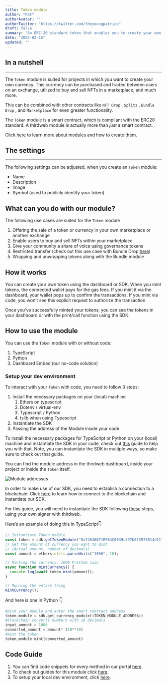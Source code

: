 ```yaml
---
title: Token module
author: "Pat"
authorAvatar: ""
authorTwitter: "https://twitter.com/theyoungpatrice"
draft: false
summary: "An ERC-20 standard token that enables you to create your own crypto token or currency"
date: "2022-02-15"
updated: ""
---
```


## In a nutshell

---

The `Token` module is suited for projects in which you want to create your own currency. This currency can be purchased and traded between users on an exchange, utilized to buy and sell NFTs in a marketplace, and much more.

This can be combined with other contracts like `NFT Drop` , `Splits` , `Bundle Drop` , and `Marketplace` for even greater functionality.

The `Token` module is a smart contract, which is compliant with the ERC20 standard. A thirdweb module is actually more than _just_ a smart contract.

Click [here](/learn/modules) to learn more about modules and how to create them.

## The settings

---

The following settings can be adjusted, when you create an `Token` module:

- Name
- Description
- Image
- Symbol (used to publicly identify your token)

## What can you do with our module?

The following use cases are suited for the `Token` module

1. Offering the sale of a token or currency in your own marketplace or another exchange
2. Enable users to buy and sell NFTs within your marketplace
3. Give your community a share of voice using governance tokens
4. Restricted transfer (check out this use case with Bundle Drop [here](/guides/make-your-nft-non-transferable))
5. Wrapping and unwrapping tokens along with the Bundle module

## How it works

You can create your own token using the dashboard or SDK. When you mint tokens, the connected wallet pays for the gas fees. If you mint it via the dashboard, your wallet pops up to confirm the transactions. If you mint via code, you won’t see this explicit request to authorize the transaction.

Once you’ve successfully minted your tokens, you can see the tokens in your dashboard or with the print/call function using the SDK.

## How to use the module

You can use the `Token` module with or without code:

1. TypeScript
2. Python
3. Dashboard Embed (our no-code solution)

### Setup your dev environment

To interact with your `Token` with code, you need to follow 3 steps:

1. Install the necessary packages on your (local) machine
   1. Ethers on typescript
   2. Dotenv / virtual-env
   3. Typescript / Python
   4. tslib when using Typescript
2. Instantiate the SDK
3. Passing the address of the Module inside your code

To install the necessary packages for TypeScript or Python on your (local) machine and instantiate the SDK in your code, check out [this](/guides/sdk-guide) guide to help you with that. Note, you can instantiate the SDK in multiple ways, so make sure to check out that guide.

You can find the module address in the thirdweb dashboard, inside your project or inside the `Token` itself.

![Module addresses](/assets/portal/learn/token/modules.png)

In order to make use of our SDK, you need to establish a connection to a blockchain. Click [here](learn/connect-to-blockchain) to learn how to connect to the blockchain and instantiate our SDK.

For this guide, you will need to instantiate the SDK following [these](/learn/connect-to-blockchain#using-your-own-signer-with-thirdweb) steps, using your own signer with thirdweb.

Here’s an example of doing this in TypeScript👇

```jsx
// Instantiate Token module
const token = sdk.getTokenModule("0x74846071E984C0039c597b0f3975814d111eF5F6");
// Set the amount of currency you want to mint
// (Actual amount, number of decimals)
const amount = ethers.utils.parseUnits("1000", 18);

// Minting the currency, 1000 Pratham coin
async function mintCurrency() {
  console.log(await token.mint(amount));
}

// Running the entire thing
mintCurrency();
```

And here is one in Python 👇

```python
#pick your module and enter the smart contract address
token_module = sdk.get_currency_module(<TOKEN_MODULE_ADDRESS>)
#blockchain converts numbers with 18 decimals
input_amount = 1000
converted_amount = amount* (10**18)
#mint the token
token_module.mint(converted_amount)
```

## Code Guide

1. You can find code snippets for every method in our portal [here](/learn/code-examples/token).
2. To check out guides for this module click [here](/guides/token).
3. To setup your local dev environment, click [here](/guides/sdk-guide).

<MdxNavigation>
  <MdxNavigationItem
    href="/learn/modules/nft-drop"
    title="NFT Drop"
  />
  <MdxNavigationItem href="/learn/modules/marketplace" title="Marketplace" next />
</MdxNavigation>
